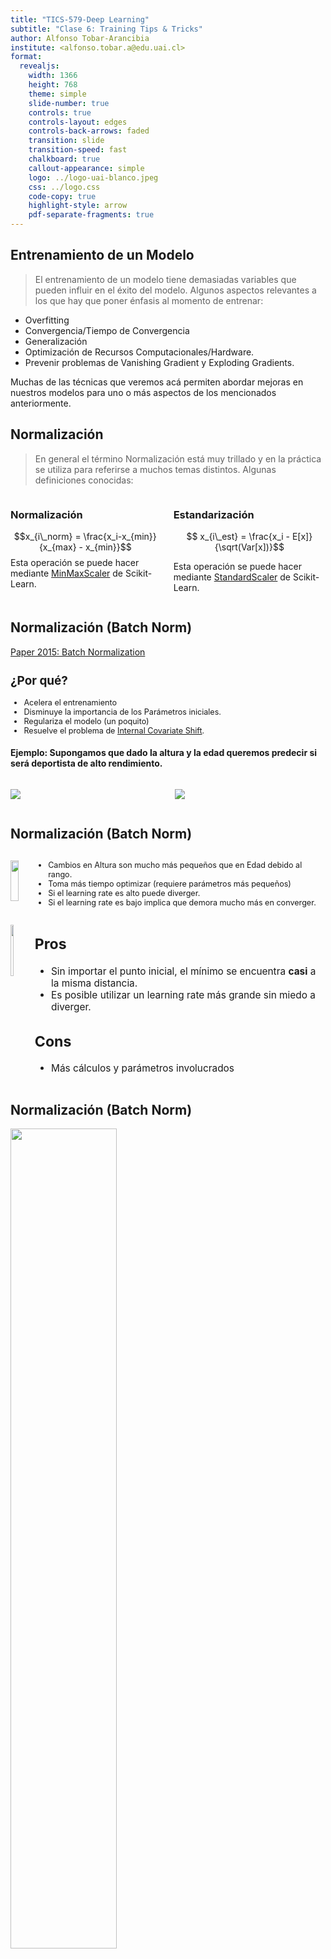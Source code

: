 ```yaml
---
title: "TICS-579-Deep Learning"
subtitle: "Clase 6: Training Tips & Tricks"
author: Alfonso Tobar-Arancibia
institute: <alfonso.tobar.a@edu.uai.cl>
format:
  revealjs:
    width: 1366
    height: 768
    theme: simple
    slide-number: true
    controls: true
    controls-layout: edges
    controls-back-arrows: faded
    transition: slide
    transition-speed: fast
    chalkboard: true
    callout-appearance: simple
    logo: ../logo-uai-blanco.jpeg
    css: ../logo.css
    code-copy: true
    highlight-style: arrow
    pdf-separate-fragments: true
---
```


## Entrenamiento de un Modelo {.smaller}

> El entrenamiento de un modelo tiene demasiadas variables que pueden influir en el éxito del modelo. Algunos aspectos relevantes a los que hay que poner énfasis al momento de entrenar:

* Overfitting
* Convergencia/Tiempo de Convergencia
* Generalización
* Optimización de Recursos Computacionales/Hardware.
* Prevenir problemas de Vanishing Gradient y Exploding Gradients.

::: {.callout-note}
Muchas de las técnicas que veremos acá permiten abordar mejoras en nuestros modelos para uno o más aspectos de los mencionados anteriormente.
:::

## Normalización

> En general el término Normalización está muy trillado y en la práctica se utiliza para referirse a muchos temas distintos. Algunas definiciones conocidas:

::: {.columns}

::: {.column}
### Normalización

$$x_{i\_norm} = \frac{x_i-x_{min}}{x_{max} - x_{min}}$$
Esta operación se puede hacer mediante [MinMaxScaler](https://scikit-learn.org/stable/modules/generated/sklearn.preprocessing.MinMaxScaler.html) de Scikit-Learn.
:::


::: {.column}
### Estandarización

$$ x_{i\_est} = \frac{x_i - E[x]}{\sqrt(Var[x])}$$

Esta operación se puede hacer mediante [StandardScaler](https://scikit-learn.org/stable/modules/generated/sklearn.preprocessing.StandardScaler.html) de Scikit-Learn.

:::
::: 


## Normalización (Batch Norm) {.smaller}

[Paper 2015: Batch Normalization](https://arxiv.org/pdf/1502.03167)

::: {.callout-caution appearance="default" style="font-size: 90%;"}
## ¿Por qué?
* Acelera el entrenamiento
* Disminuye la importancia de los Parámetros iniciales.
* Regulariza el modelo (un poquito)
* Resuelve el problema de [Internal Covariate Shift](https://machinelearning.wtf/terms/internal-covariate-shift/).
:::

#### Ejemplo: Supongamos que dado la altura y la edad queremos predecir si será deportista de alto rendimiento.

::: {.columns}
::: {.column}
![](img/clase-6/normalize.png){.lightbox fig-align="center"}
:::
::: {.column}
![](img/clase-6/nn_example.png){.lightbox fig-align="center"}

:::
::: 

## Normalización (Batch Norm) {.smaller}

::: {.columns style="font-size: 90%;"}
::: {.column}
![](img/clase-6/normalize.png){.lightbox fig-align="center" width="80%"}

:::
::: {.column}
* Cambios en Altura son mucho más pequeños que en Edad debido al rango.
* Toma más tiempo optimizar (requiere parámetros más pequeños)
* Si el learning rate es alto puede diverger.
* Si el learning rate es bajo implica que demora mucho más en converger.

:::
::: 

::: {.columns style="font-size: 110%;" .fragment}
::: {.column}
![](img/clase-6/post_normalize.png){.lightbox fig-align="center" width="55%"} 
:::
::: {.column}
::: {.callout-tip appearance="default"}
## Pros

* Sin importar el punto inicial, el mínimo se encuentra **casi** a la misma distancia.  
* Es posible utilizar un learning rate más grande sin miedo a diverger.
:::
::: {.callout-important appearance="default"}
## Cons
* Más cálculos y parámetros involucrados

:::
:::
::: 

## Normalización (Batch Norm) {.smaller}

![](img/clase-6/batch_norm_nn.png){.lightbox fig-align="center" width="58%"} 

::: {.columns}
::: {.column}
![](img/clase-6/Z1.png){.lightbox fig-align="center" width="60%"}

:::
::: {.column}

![](img/clase-6/Z2.png){.lightbox fig-align="center" width="100%"}

:::
::: 

## Normalización (Batch Norm) {.smaller}

::: {.columns}
::: {.column}
::: {.callout-tip appearance="default"}
## Cálculo de Estadísticos

$$ \mu_B = \frac{1}{B} \sum_{i=1}^B z^{(i)} = \frac{1}{3}(4 + 7 + 5) = 5.33$$
$$ \sigma_B^2 = \frac{1}{B} \sum_{i=1}^B (z^{(i)} - \mu_B)^2 = 1.555$$

:::
::: {.callout-warning appearance="default"}
## Normalización
$$\widehat{z^{(i)}} = \frac{z^{(i)} - \mu_B}{\sqrt{\sigma_B^2 + \epsilon}}$$
:::
::: {.callout-note appearance="default" .fragment fragment-index=1}
## Scale and Shift: $\gamma$ y $\beta$ son parámetros.
$$BN_{\gamma,\beta}(z_i)= \gamma \widehat{z_i} + \beta $$
:::
:::
::: {.column}

![](img/clase-6/batch_norm_nn.png){.lightbox fig-align="center" width="70%"} 

#### Z2 norm
![](img/clase-6/Z2_norm.png){.lightbox fig-align="center" width="70%"}

::: {.callout-note appearance="default" .fragment fragment-index=1}
Donde $\gamma$ y $\beta$ son parámetros aprendidos durante el entrenamiento.
:::

:::
::: 

## Normalización (Batch Norm): Test Time {.smaller}

::: {.callout-caution appearance="default"}
## Problema

La predicción de una instancia $i$ específica, ahora depende de otros elementos dentro del Batch. ***¿Cómo funciona entonces el modelo en Test Time?***
:::

::: {.callout-tip}
Se estiman valores de $\mu_B$ y $\sigma_B$ para usar en inferencia basados en los valores obtenidos en entrenamiento.
:::

::: {.columns}
::: {.column}
::: {.callout-tip appearance="default"}
## Estimación de Estadísticos

* $\mu_B^{inf} = E[\mu_B^{j}]$, $j = 1,...,B$
* $\sigma_B^{inf} = \frac{m}{m-1}E[\mu_B^{j}]$, $j = 1,...,B$
:::
:::
::: {.column}
::: {.callout-warning appearance="default"}
## Normalización
$$\widehat{z^{(i)}} = \frac{z^{(i)} - \mu_B^{inf}}{\sqrt{(\sigma_B^{inf})^2 + \epsilon}}$$
:::
:::
::: 

::: {.callout-note appearance="default"}
## Scale and Shift: $\gamma$ y $\beta$ son parámetros.
$$BN_{\gamma,\beta}(z_i)= \gamma \widehat{z_i} + \beta $$
:::
::: {.callout-important}
Los parámetros $\gamma$ y $\beta$ son los aprendidos durante el proceso de entrenamiento.
:::

## Normalización (Batch Norm): Consejos {.smaller}

* Andrew Ng propone utilizar BatchNorm justo antes de la función de Activacion.
* El paper original también propone su uso justo antes de la activación.
* Francoise Chollet, creador de Keras dice que los autores del paper en realidad lo utilizaron después de la función de activación.
* Adicionalmente existen benchmarks que muestran mejoras usando BatchNorm después de las funciones de activación.

::: {.callout-note}
Entonces, la posición del BatchNorm termina siendo parte de la Arquitectura, y se debe comprobar donde tiene un mejor efecto.
:::

::: {.callout-warning}
Batchnorm tiene efectos distintos al momento de entrenar o de evaluar/predecir en un modelo. Por lo tanto, de usar Batchnorm es imperativo utilizar los modos `model.train()` y `model.eval()` de manera apropiada.
:::

## Normalización: Layer Norm {.smaller}

[Paper 2016: Layer Normalization](https://arxiv.org/abs/1607.06450)

::: {.callout-important appearance="default"}
## Batch Norm tiene algunos problemas:
* Muy difícil de calcular en datos secuenciales (lo veremos más adelante).
* Inestable cuando el Batch Size es muy pequeño.
* Difícil de Paralelizar.
:::

::: {.callout-tip appearance="default"}
## Beneficios de Layer Norm
* Puede trabajar con secuencias.
* No tiene problemas para trabajar con cualquier tipo de Batch Size.
* Se puede paralelizar, lo cuál es útil en redes como las RNN.
:::

::: {.callout-note}
* En este caso se realiza la normalización por **capa** o por **Data Point** (instancia). 
* Además son el elementos cruciales en las Arquitecturas de Transformers.
:::


## Normalización: Layer Norm {.smaller}

::: {.columns}
::: {.column}
![](img/clase-6/Z1.png){.lightbox fig-align="center"}

![](img/clase-6/Z2_ly.png){.lightbox fig-align="center"}
:::
::: {.column .fragment}
$$ \mu_{norm} = \frac{1}{n_i} \sum_{j=1}^{n_i} z_j = \frac{1}{4}(4 + 9 + 6 + 7) = 6.5$$
$$ \sigma_{norm}^2 = \frac{1}{n_i} \sum_{j=1}^{n_i} (z_j - \mu_B)^2 = 3.25$$

::: {.callout-warning appearance="default"}
## Normalización
$$\widehat{z_j} = \frac{z_j - \mu_{norm}}{\sqrt{\sigma_{norm}^2 + \epsilon}}$$
:::
![](img/clase-6/Z2_post_ly.png){.lightbox fig-align="center"}
:::
::: 

## Regularización L2 aka Weight Decay {.smaller}

[Paper 1991: Weight Decay](https://proceedings.neurips.cc/paper/1991/file/8eefcfdf5990e441f0fb6f3fad709e21-Paper.pdf)

::: {style="font-size: 80%;"}
> En general el gran problema de las Redes Neuronales es el ***Overfitting***. Esto porque las redes neuronales normalmente se denominan como **Overparametrized Models**. ***¿Qué significa esto?***

Weight Decay
: > Corresponde a una penalización que se da a los modelos para limitar su complejidad y asegurar que pueda generalizar correctamente en datos no vistos. 

$$ \underset{W_{i:L}}{minimize} \frac{1}{m} \sum_{i=1}^m l(h_\theta(x^{(i)}),y^{(i)}) + \frac{\lambda}{2} \sum_{i=1}^L ||W_i||_f^2$$

Eso implica una transformación a nuestro ***Update Rule***:

$$W_i := W_i - \alpha \nabla \frac{1}{m} \sum_{i=1}^m l(h_\theta(x^{(i)}),y^{(i)}) - \alpha \lambda W_i = (1-\alpha\lambda)W_i - \alpha \nabla l(h_\theta(x^{(i)}),y^{(i)})$$
:::


::: {.columns}
::: {.column}
::: {.callout-tip}
Se puede ver que los pesos (weights) se ***contraen*** (decaen) antes de actualizarse en la dirección del gradiente.
:::
:::
::: {.column}
::: {.callout-important}
Por alguna razón Pytorch decidió implementarlo como una propiedad de los ***Optimizers*** cuando en realidad debió ser de la Loss Function.
:::
:::
::: 

## Dropout {.smaller}

[Paper 2014: Dropout](https://paperswithcode.com/paper/dropout-a-simple-way-to-prevent-neural)

::: {style="font-size: 80%;"}
> A diferencia de la estrategia anterior, este tipo de regularización se aplica a las activaciones de la red (resultados de la Transformación Affine, previo a la transformación no lineal). 

Definiremos el Dropout como:

$$Z_{i+1} = \sigma(W_i^T Z_i + b_i)$$
$$\widehat{Z_{i+1}} = D(Z_{i+1})$$

donde $D$ implica la aplicación de Dropout a la capa $i+1$. El elemento $j$ de la capa $\widehat{Z_i}$ se calcula como:

$$(\widehat{Z_{i+1}})_j = \begin{cases}
\frac{(Z_{i+1})_j}{1-p}  & \text{with prob 1-p} \\
0, & \text{with prob p}
\end{cases}$$

$p$ se conoce como el `Dropout Rate`.

::: {.callout-important}
El factor $\frac{1}{1-p}$ se aplica para mantener la varianza estable luego de haber eliminado activaciones con probabilidad $p$.
:::
:::

::: {.callout-warning}
Dropout se aplica normalmente al momento de entrenar el modelo. Por lo tanto, de usar Dropout es imperativo cambiar al modo `model.eval()` al momento de predecir.
:::


## Weights Initialization {.smaller}

[Paper 2010: Xavier Initialization](https://proceedings.mlr.press/v9/glorot10a/glorot10a.pdf)
[Paper 2015: Kaiming Initialization](https://arxiv.org/abs/1502.01852)

Hemos hablado que los métodos basados en SGD normalmente utilizan valores aleatorios para partir su entrenamiento, lo cual deja un poco al azar el éxito de un proceso de entrenamiento.

Existen diversos estudios de cómo `inicializar` los parámetros para una convergencia óptima. Algunas de las inicializaciones son:

::: {.callout-note appearance="default"}
## Activaciones Triviales
* Constante
* Sólo unos
* Sólo Zeros
:::

## Weights Initialization {.smaller}

::: {.columns}
::: {.column}
#### Xavier o Glorot Uniforme

Se inicia con valores provenientes de una distribución uniforme: $\mathcal{U}(-a,a)$

$$ a = gain \cdot \sqrt{\frac{6}{fan_{in} + fan_{out}}}$$
:::
::: {.column}

#### Xavier o Glorot Normal

Se inicia con valores provenientes de una distribución uniforme: $\mathcal{N}(0,std^2)$

$$ std = gain \cdot \sqrt{\frac{2}{fan_{in} + fan_{out}}}$$
:::
::: 

::: {.callout-note}
* $fan_{in}$ corresponde al número de conexiones que entran a una neurona. Mientras que $fan_{out}$ corresponde al número de neuronas que salen de dicha neurona.
* $fan\_mode$ corresponde a la elección de $fan_{in}$ o $fan_{out}$.
:::

::: {.columns}
::: {.column}
#### Kaiming (aka He) Uniforme

Se inicia con valores provenientes de una distribución uniforme: $\mathcal{U}(-bound,bound)$

$$ bound = gain \cdot \sqrt{\frac{3}{fan\_mode}}$$
:::
::: {.column}

#### Kaiming (aka He) Normal

Se inicia con valores provenientes de una distribución uniforme: $\mathcal{N}(0,std^2)$

$$std =\sqrt{\frac{gain}{fan\_mode}}$$
:::
::: 

## Training Control {.smaller}

El entrenamiento de una red neuronal puede tomar mucho tiempo. Es por eso que algunas buenas prácticas serían:

* Disponer de resultados preliminares aunque el entrenamiento no haya terminado. 
* Guardar los pesos del mejor modelo obtenido en el proceso de entrenamiento.
* Evitar entrenar pasado el punto de Overfitting. 
  * Aunque hay nuevas ideas de lo que se llama el [grokking](https://www.linkedin.com/feed/update/urn:li:activity:7214966566696718336?updateEntityUrn=urn%3Ali%3Afs_updateV2%3A%28urn%3Ali%3Aactivity%3A7214966566696718336%2CFEED_DETAIL%2CEMPTY%2CDEFAULT%2Cfalse%29).


::: {.columns}
::: {.column}
::: {.callout-tip appearance="default"}
#### Early Stopping
* Se refiere al proceso de detener el entrenamiento luego de `patience` epochs sin mejorar el validation loss u otro criterio.
:::
:::
::: {.column}
::: {.callout-note appearance="default"}
#### Checkpointing
* Corresponde al proceso de guardar los parámetros obtenidos en un epoch en específico. Normalmente se guarda la mejor epoch y la última, pero se puede generar algún criterio.
:::
:::
::: 

## Categorical Variables {.smaller}

> Es importante mencionar que normalmente no se utilizan redes neuronales para poder entrenar datos tabulares. Pero de hacerlo, es muy probable que nos encontremos con variables categóricas. Para ello existen dos técnicas que son las más comunes en redes neuronales.

One Hot Encoder
: Corresponde a la representación mediante dummy variables. Normalmente se considera una representación `Sparse` de los datos. 

::: {.callout-important}
En Pytorch se puede implementar como `F.one_hot()`, pero mi recomendación es utilizar las herramientas de Scikit-Learn para evitar `Data Leakage`.
:::

![](img/clase-6/one_hot.png){.lightbox fig-align="center"}

## Categorical Variables {.smaller}

Embeddings
: Es una representación de Densa de los Datos. Corresponde a una representación a en un espacio dimensional definido que es aprendido por la misma red. La representación aprendida considera aspectos como la similaridad la cual se refleja como una medida de distancia.

En Pytorch esto se puede realizar mediante: `nn.Embedding()`. 

::: {style="font-size: 150%;"}

```.python
nn.Embedding(num_embeddings, embedding_dim)
```
:::

* **num_embeddings**: Corresponde al número de categórías.
* **embedding_dim**: El número de dimensiones en el cual se quiere representar.

::: {.callout-important}
* Este proceso tiene parámetros entrenables asociados.
:::

# That's all Folks

::: {.footer}
<p xmlns:cc="http://creativecommons.org/ns#" xmlns:dct="http://purl.org/dc/terms/"><span property="dct:title">Tics-579 Deep Learning</span> por Alfonso Tobar-Arancibia está licenciado bajo <a href="http://creativecommons.org/licenses/by-nc-sa/4.0/?ref=chooser-v1" target="_blank" rel="license noopener noreferrer" style="display:inline-block;">CC BY-NC-SA 4.0

<img style="height:22px!important;margin-left:3px;vertical-align:text-bottom;" src="https://mirrors.creativecommons.org/presskit/icons/cc.svg?ref=chooser-v1"><img style="height:22px!important;margin-left:3px;vertical-align:text-bottom;" src="https://mirrors.creativecommons.org/presskit/icons/by.svg?ref=chooser-v1"><img style="height:22px!important;margin-left:3px;vertical-align:text-bottom;" src="https://mirrors.creativecommons.org/presskit/icons/nc.svg?ref=chooser-v1"><img style="height:22px!important;margin-left:3px;vertical-align:text-bottom;" src="https://mirrors.creativecommons.org/presskit/icons/sa.svg?ref=chooser-v1"></a></p>
:::
